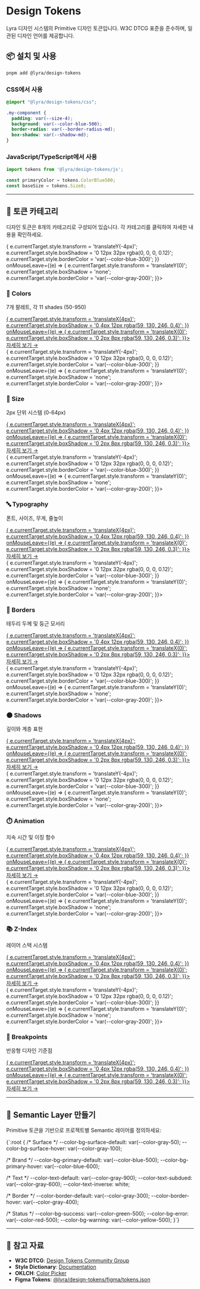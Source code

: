 
<Meta title="Design Tokens" />

# Design Tokens

Lyra 디자인 시스템의 Primitive 디자인 토큰입니다. W3C DTCG 표준을 준수하며, 일관된 디자인 언어를 제공합니다.

## 📦 설치 및 사용

```bash
pnpm add @lyra/design-tokens
```

### CSS에서 사용

```css
@import "@lyra/design-tokens/css";

.my-component {
  padding: var(--size-4);
  background: var(--color-blue-500);
  border-radius: var(--border-radius-md);
  box-shadow: var(--shadow-md);
}
```

### JavaScript/TypeScript에서 사용

```typescript
import tokens from '@lyra/design-tokens/js';

const primaryColor = tokens.ColorBlue500;
const baseSize = tokens.Size8;
```

---

## 🎨 토큰 카테고리

디자인 토큰은 8개의 카테고리로 구성되어 있습니다. 각 카테고리를 클릭하여 자세한 내용을 확인하세요.

<div style={{ display: 'grid', gridTemplateColumns: 'repeat(auto-fit, minmax(280px, 1fr))', gap: 'var(--size-8)', marginTop: 'var(--size-8)' }}>
  <div style={{
    padding: 'var(--size-8)',
    borderRadius: 'var(--border-radius-lg)',
    border: '1px solid var(--color-gray-200)',
    background: 'linear-gradient(135deg, var(--color-gray-50), white)',
    transition: 'all 0.3s ease',
    position: 'relative',
    overflow: 'hidden'
  }}
  onMouseEnter={(e) => {
    e.currentTarget.style.transform = 'translateY(-4px)';
    e.currentTarget.style.boxShadow = '0 12px 32px rgba(0, 0, 0, 0.12)';
    e.currentTarget.style.borderColor = 'var(--color-blue-300)';
  }}
  onMouseLeave={(e) => {
    e.currentTarget.style.transform = 'translateY(0)';
    e.currentTarget.style.boxShadow = 'none';
    e.currentTarget.style.borderColor = 'var(--color-gray-200)';
  }}>
    <div style={{
      width: '3rem',
      height: '3rem',
      borderRadius: 'var(--border-radius-md)',
      background: 'linear-gradient(135deg, #ef4444, #f59e0b)',
      marginBottom: 'var(--size-4)',
      boxShadow: '0 4px 12px rgba(239, 68, 68, 0.3)'
    }} />
    <h3 style={{
      marginTop: 0,
      fontSize: 'var(--font-size-lg)',
      fontWeight: 'var(--font-weight-bold)',
      background: 'linear-gradient(135deg, var(--color-gray-900), var(--color-gray-700))',
      WebkitBackgroundClip: 'text',
      WebkitTextFillColor: 'transparent',
      backgroundClip: 'text'
    }}>
      🎨 Colors
    </h3>
    <p style={{
      color: 'var(--color-gray-600)',
      fontSize: 'var(--font-size-sm)',
      marginBottom: 'var(--size-6)',
      lineHeight: '1.6'
    }}>
      7개 팔레트, 각 11 shades (50-950)
    </p>
    <a href="/?path=/docs/design-system-design-tokens-colors--docs" style={{
      display: 'inline-flex',
      alignItems: 'center',
      gap: 'var(--size-2)',
      padding: 'var(--size-3) var(--size-5)',
      background: 'linear-gradient(135deg, var(--color-blue-500), var(--color-blue-600))',
      color: 'white',
      borderRadius: 'var(--border-radius-md)',
      textDecoration: 'none',
      fontSize: 'var(--font-size-sm)',
      fontWeight: 'var(--font-weight-semibold)',
      boxShadow: '0 2px 8px rgba(59, 130, 246, 0.3)',
      transition: 'all 0.2s ease'
    }}
    onMouseEnter={(e) => {
      e.currentTarget.style.transform = 'translateX(4px)';
      e.currentTarget.style.boxShadow = '0 4px 12px rgba(59, 130, 246, 0.4)';
    }}
    onMouseLeave={(e) => {
      e.currentTarget.style.transform = 'translateX(0)';
      e.currentTarget.style.boxShadow = '0 2px 8px rgba(59, 130, 246, 0.3)';
    }}>
      자세히 보기 →
    </a>
  </div>

  <div style={{
    padding: 'var(--size-8)',
    borderRadius: 'var(--border-radius-lg)',
    border: '1px solid var(--color-gray-200)',
    background: 'linear-gradient(135deg, var(--color-gray-50), white)',
    transition: 'all 0.3s ease',
    position: 'relative',
    overflow: 'hidden'
  }}
  onMouseEnter={(e) => {
    e.currentTarget.style.transform = 'translateY(-4px)';
    e.currentTarget.style.boxShadow = '0 12px 32px rgba(0, 0, 0, 0.12)';
    e.currentTarget.style.borderColor = 'var(--color-blue-300)';
  }}
  onMouseLeave={(e) => {
    e.currentTarget.style.transform = 'translateY(0)';
    e.currentTarget.style.boxShadow = 'none';
    e.currentTarget.style.borderColor = 'var(--color-gray-200)';
  }}>
    <div style={{
      width: '3rem',
      height: '3rem',
      borderRadius: 'var(--border-radius-md)',
      background: 'linear-gradient(135deg, #3b82f6, #2563eb)',
      marginBottom: 'var(--size-4)',
      boxShadow: '0 4px 12px rgba(59, 130, 246, 0.3)'
    }} />
    <h3 style={{
      marginTop: 0,
      fontSize: 'var(--font-size-lg)',
      fontWeight: 'var(--font-weight-bold)',
      background: 'linear-gradient(135deg, var(--color-gray-900), var(--color-gray-700))',
      WebkitBackgroundClip: 'text',
      WebkitTextFillColor: 'transparent',
      backgroundClip: 'text'
    }}>
      📏 Size
    </h3>
    <p style={{
      color: 'var(--color-gray-600)',
      fontSize: 'var(--font-size-sm)',
      marginBottom: 'var(--size-6)',
      lineHeight: '1.6'
    }}>
      2px 단위 시스템 (0-64px)
    </p>
    <a href="/?path=/docs/design-system-design-tokens-size--docs" style={{
      display: 'inline-flex',
      alignItems: 'center',
      gap: 'var(--size-2)',
      padding: 'var(--size-3) var(--size-5)',
      background: 'linear-gradient(135deg, var(--color-blue-500), var(--color-blue-600))',
      color: 'white',
      borderRadius: 'var(--border-radius-md)',
      textDecoration: 'none',
      fontSize: 'var(--font-size-sm)',
      fontWeight: 'var(--font-weight-semibold)',
      boxShadow: '0 2px 8px rgba(59, 130, 246, 0.3)',
      transition: 'all 0.2s ease'
    }}
    onMouseEnter={(e) => {
      e.currentTarget.style.transform = 'translateX(4px)';
      e.currentTarget.style.boxShadow = '0 4px 12px rgba(59, 130, 246, 0.4)';
    }}
    onMouseLeave={(e) => {
      e.currentTarget.style.transform = 'translateX(0)';
      e.currentTarget.style.boxShadow = '0 2px 8px rgba(59, 130, 246, 0.3)';
    }}>
      자세히 보기 →
    </a>
  </div>

  <div style={{
    padding: 'var(--size-8)',
    borderRadius: 'var(--border-radius-lg)',
    border: '1px solid var(--color-gray-200)',
    background: 'linear-gradient(135deg, var(--color-gray-50), white)',
    transition: 'all 0.3s ease',
    position: 'relative',
    overflow: 'hidden'
  }}
  onMouseEnter={(e) => {
    e.currentTarget.style.transform = 'translateY(-4px)';
    e.currentTarget.style.boxShadow = '0 12px 32px rgba(0, 0, 0, 0.12)';
    e.currentTarget.style.borderColor = 'var(--color-blue-300)';
  }}
  onMouseLeave={(e) => {
    e.currentTarget.style.transform = 'translateY(0)';
    e.currentTarget.style.boxShadow = 'none';
    e.currentTarget.style.borderColor = 'var(--color-gray-200)';
  }}>
    <div style={{
      width: '3rem',
      height: '3rem',
      borderRadius: 'var(--border-radius-md)',
      background: 'linear-gradient(135deg, #a855f7, #7c3aed)',
      marginBottom: 'var(--size-4)',
      boxShadow: '0 4px 12px rgba(168, 85, 247, 0.3)'
    }} />
    <h3 style={{
      marginTop: 0,
      fontSize: 'var(--font-size-lg)',
      fontWeight: 'var(--font-weight-bold)',
      background: 'linear-gradient(135deg, var(--color-gray-900), var(--color-gray-700))',
      WebkitBackgroundClip: 'text',
      WebkitTextFillColor: 'transparent',
      backgroundClip: 'text'
    }}>
      🔤 Typography
    </h3>
    <p style={{
      color: 'var(--color-gray-600)',
      fontSize: 'var(--font-size-sm)',
      marginBottom: 'var(--size-6)',
      lineHeight: '1.6'
    }}>
      폰트, 사이즈, 무게, 줄높이
    </p>
    <a href="/?path=/docs/design-system-design-tokens-typography--docs" style={{
      display: 'inline-flex',
      alignItems: 'center',
      gap: 'var(--size-2)',
      padding: 'var(--size-3) var(--size-5)',
      background: 'linear-gradient(135deg, var(--color-blue-500), var(--color-blue-600))',
      color: 'white',
      borderRadius: 'var(--border-radius-md)',
      textDecoration: 'none',
      fontSize: 'var(--font-size-sm)',
      fontWeight: 'var(--font-weight-semibold)',
      boxShadow: '0 2px 8px rgba(59, 130, 246, 0.3)',
      transition: 'all 0.2s ease'
    }}
    onMouseEnter={(e) => {
      e.currentTarget.style.transform = 'translateX(4px)';
      e.currentTarget.style.boxShadow = '0 4px 12px rgba(59, 130, 246, 0.4)';
    }}
    onMouseLeave={(e) => {
      e.currentTarget.style.transform = 'translateX(0)';
      e.currentTarget.style.boxShadow = '0 2px 8px rgba(59, 130, 246, 0.3)';
    }}>
      자세히 보기 →
    </a>
  </div>

  <div style={{
    padding: 'var(--size-8)',
    borderRadius: 'var(--border-radius-lg)',
    border: '1px solid var(--color-gray-200)',
    background: 'linear-gradient(135deg, var(--color-gray-50), white)',
    transition: 'all 0.3s ease',
    position: 'relative',
    overflow: 'hidden'
  }}
  onMouseEnter={(e) => {
    e.currentTarget.style.transform = 'translateY(-4px)';
    e.currentTarget.style.boxShadow = '0 12px 32px rgba(0, 0, 0, 0.12)';
    e.currentTarget.style.borderColor = 'var(--color-blue-300)';
  }}
  onMouseLeave={(e) => {
    e.currentTarget.style.transform = 'translateY(0)';
    e.currentTarget.style.boxShadow = 'none';
    e.currentTarget.style.borderColor = 'var(--color-gray-200)';
  }}>
    <div style={{
      width: '3rem',
      height: '3rem',
      borderRadius: 'var(--border-radius-md)',
      background: 'linear-gradient(135deg, #06b6d4, #0891b2)',
      marginBottom: 'var(--size-4)',
      boxShadow: '0 4px 12px rgba(6, 182, 212, 0.3)'
    }} />
    <h3 style={{
      marginTop: 0,
      fontSize: 'var(--font-size-lg)',
      fontWeight: 'var(--font-weight-bold)',
      background: 'linear-gradient(135deg, var(--color-gray-900), var(--color-gray-700))',
      WebkitBackgroundClip: 'text',
      WebkitTextFillColor: 'transparent',
      backgroundClip: 'text'
    }}>
      🔲 Borders
    </h3>
    <p style={{
      color: 'var(--color-gray-600)',
      fontSize: 'var(--font-size-sm)',
      marginBottom: 'var(--size-6)',
      lineHeight: '1.6'
    }}>
      테두리 두께 및 둥근 모서리
    </p>
    <a href="/?path=/docs/design-system-design-tokens-borders--docs" style={{
      display: 'inline-flex',
      alignItems: 'center',
      gap: 'var(--size-2)',
      padding: 'var(--size-3) var(--size-5)',
      background: 'linear-gradient(135deg, var(--color-blue-500), var(--color-blue-600))',
      color: 'white',
      borderRadius: 'var(--border-radius-md)',
      textDecoration: 'none',
      fontSize: 'var(--font-size-sm)',
      fontWeight: 'var(--font-weight-semibold)',
      boxShadow: '0 2px 8px rgba(59, 130, 246, 0.3)',
      transition: 'all 0.2s ease'
    }}
    onMouseEnter={(e) => {
      e.currentTarget.style.transform = 'translateX(4px)';
      e.currentTarget.style.boxShadow = '0 4px 12px rgba(59, 130, 246, 0.4)';
    }}
    onMouseLeave={(e) => {
      e.currentTarget.style.transform = 'translateX(0)';
      e.currentTarget.style.boxShadow = '0 2px 8px rgba(59, 130, 246, 0.3)';
    }}>
      자세히 보기 →
    </a>
  </div>

  <div style={{
    padding: 'var(--size-8)',
    borderRadius: 'var(--border-radius-lg)',
    border: '1px solid var(--color-gray-200)',
    background: 'linear-gradient(135deg, var(--color-gray-50), white)',
    transition: 'all 0.3s ease',
    position: 'relative',
    overflow: 'hidden'
  }}
  onMouseEnter={(e) => {
    e.currentTarget.style.transform = 'translateY(-4px)';
    e.currentTarget.style.boxShadow = '0 12px 32px rgba(0, 0, 0, 0.12)';
    e.currentTarget.style.borderColor = 'var(--color-blue-300)';
  }}
  onMouseLeave={(e) => {
    e.currentTarget.style.transform = 'translateY(0)';
    e.currentTarget.style.boxShadow = 'none';
    e.currentTarget.style.borderColor = 'var(--color-gray-200)';
  }}>
    <div style={{
      width: '3rem',
      height: '3rem',
      borderRadius: 'var(--border-radius-md)',
      background: 'linear-gradient(135deg, #6b7280, #4b5563)',
      marginBottom: 'var(--size-4)',
      boxShadow: '0 4px 12px rgba(107, 114, 128, 0.3)'
    }} />
    <h3 style={{
      marginTop: 0,
      fontSize: 'var(--font-size-lg)',
      fontWeight: 'var(--font-weight-bold)',
      background: 'linear-gradient(135deg, var(--color-gray-900), var(--color-gray-700))',
      WebkitBackgroundClip: 'text',
      WebkitTextFillColor: 'transparent',
      backgroundClip: 'text'
    }}>
      🌑 Shadows
    </h3>
    <p style={{
      color: 'var(--color-gray-600)',
      fontSize: 'var(--font-size-sm)',
      marginBottom: 'var(--size-6)',
      lineHeight: '1.6'
    }}>
      깊이와 계층 표현
    </p>
    <a href="/?path=/docs/design-system-design-tokens-shadows--docs" style={{
      display: 'inline-flex',
      alignItems: 'center',
      gap: 'var(--size-2)',
      padding: 'var(--size-3) var(--size-5)',
      background: 'linear-gradient(135deg, var(--color-blue-500), var(--color-blue-600))',
      color: 'white',
      borderRadius: 'var(--border-radius-md)',
      textDecoration: 'none',
      fontSize: 'var(--font-size-sm)',
      fontWeight: 'var(--font-weight-semibold)',
      boxShadow: '0 2px 8px rgba(59, 130, 246, 0.3)',
      transition: 'all 0.2s ease'
    }}
    onMouseEnter={(e) => {
      e.currentTarget.style.transform = 'translateX(4px)';
      e.currentTarget.style.boxShadow = '0 4px 12px rgba(59, 130, 246, 0.4)';
    }}
    onMouseLeave={(e) => {
      e.currentTarget.style.transform = 'translateX(0)';
      e.currentTarget.style.boxShadow = '0 2px 8px rgba(59, 130, 246, 0.3)';
    }}>
      자세히 보기 →
    </a>
  </div>

  <div style={{
    padding: 'var(--size-8)',
    borderRadius: 'var(--border-radius-lg)',
    border: '1px solid var(--color-gray-200)',
    background: 'linear-gradient(135deg, var(--color-gray-50), white)',
    transition: 'all 0.3s ease',
    position: 'relative',
    overflow: 'hidden'
  }}
  onMouseEnter={(e) => {
    e.currentTarget.style.transform = 'translateY(-4px)';
    e.currentTarget.style.boxShadow = '0 12px 32px rgba(0, 0, 0, 0.12)';
    e.currentTarget.style.borderColor = 'var(--color-blue-300)';
  }}
  onMouseLeave={(e) => {
    e.currentTarget.style.transform = 'translateY(0)';
    e.currentTarget.style.boxShadow = 'none';
    e.currentTarget.style.borderColor = 'var(--color-gray-200)';
  }}>
    <div style={{
      width: '3rem',
      height: '3rem',
      borderRadius: 'var(--border-radius-md)',
      background: 'linear-gradient(135deg, #ec4899, #a855f7)',
      marginBottom: 'var(--size-4)',
      boxShadow: '0 4px 12px rgba(236, 72, 153, 0.3)'
    }} />
    <h3 style={{
      marginTop: 0,
      fontSize: 'var(--font-size-lg)',
      fontWeight: 'var(--font-weight-bold)',
      background: 'linear-gradient(135deg, var(--color-gray-900), var(--color-gray-700))',
      WebkitBackgroundClip: 'text',
      WebkitTextFillColor: 'transparent',
      backgroundClip: 'text'
    }}>
      ⏱️ Animation
    </h3>
    <p style={{
      color: 'var(--color-gray-600)',
      fontSize: 'var(--font-size-sm)',
      marginBottom: 'var(--size-6)',
      lineHeight: '1.6'
    }}>
      지속 시간 및 이징 함수
    </p>
    <a href="/?path=/docs/design-system-design-tokens-animation--docs" style={{
      display: 'inline-flex',
      alignItems: 'center',
      gap: 'var(--size-2)',
      padding: 'var(--size-3) var(--size-5)',
      background: 'linear-gradient(135deg, var(--color-blue-500), var(--color-blue-600))',
      color: 'white',
      borderRadius: 'var(--border-radius-md)',
      textDecoration: 'none',
      fontSize: 'var(--font-size-sm)',
      fontWeight: 'var(--font-weight-semibold)',
      boxShadow: '0 2px 8px rgba(59, 130, 246, 0.3)',
      transition: 'all 0.2s ease'
    }}
    onMouseEnter={(e) => {
      e.currentTarget.style.transform = 'translateX(4px)';
      e.currentTarget.style.boxShadow = '0 4px 12px rgba(59, 130, 246, 0.4)';
    }}
    onMouseLeave={(e) => {
      e.currentTarget.style.transform = 'translateX(0)';
      e.currentTarget.style.boxShadow = '0 2px 8px rgba(59, 130, 246, 0.3)';
    }}>
      자세히 보기 →
    </a>
  </div>

  <div style={{
    padding: 'var(--size-8)',
    borderRadius: 'var(--border-radius-lg)',
    border: '1px solid var(--color-gray-200)',
    background: 'linear-gradient(135deg, var(--color-gray-50), white)',
    transition: 'all 0.3s ease',
    position: 'relative',
    overflow: 'hidden'
  }}
  onMouseEnter={(e) => {
    e.currentTarget.style.transform = 'translateY(-4px)';
    e.currentTarget.style.boxShadow = '0 12px 32px rgba(0, 0, 0, 0.12)';
    e.currentTarget.style.borderColor = 'var(--color-blue-300)';
  }}
  onMouseLeave={(e) => {
    e.currentTarget.style.transform = 'translateY(0)';
    e.currentTarget.style.boxShadow = 'none';
    e.currentTarget.style.borderColor = 'var(--color-gray-200)';
  }}>
    <div style={{
      width: '3rem',
      height: '3rem',
      borderRadius: 'var(--border-radius-md)',
      background: 'linear-gradient(135deg, #4f46e5, #3730a3)',
      marginBottom: 'var(--size-4)',
      boxShadow: '0 4px 12px rgba(79, 70, 229, 0.3)'
    }} />
    <h3 style={{
      marginTop: 0,
      fontSize: 'var(--font-size-lg)',
      fontWeight: 'var(--font-weight-bold)',
      background: 'linear-gradient(135deg, var(--color-gray-900), var(--color-gray-700))',
      WebkitBackgroundClip: 'text',
      WebkitTextFillColor: 'transparent',
      backgroundClip: 'text'
    }}>
      📚 Z-Index
    </h3>
    <p style={{
      color: 'var(--color-gray-600)',
      fontSize: 'var(--font-size-sm)',
      marginBottom: 'var(--size-6)',
      lineHeight: '1.6'
    }}>
      레이어 스택 시스템
    </p>
    <a href="/?path=/docs/design-system-design-tokens-z-index--docs" style={{
      display: 'inline-flex',
      alignItems: 'center',
      gap: 'var(--size-2)',
      padding: 'var(--size-3) var(--size-5)',
      background: 'linear-gradient(135deg, var(--color-blue-500), var(--color-blue-600))',
      color: 'white',
      borderRadius: 'var(--border-radius-md)',
      textDecoration: 'none',
      fontSize: 'var(--font-size-sm)',
      fontWeight: 'var(--font-weight-semibold)',
      boxShadow: '0 2px 8px rgba(59, 130, 246, 0.3)',
      transition: 'all 0.2s ease'
    }}
    onMouseEnter={(e) => {
      e.currentTarget.style.transform = 'translateX(4px)';
      e.currentTarget.style.boxShadow = '0 4px 12px rgba(59, 130, 246, 0.4)';
    }}
    onMouseLeave={(e) => {
      e.currentTarget.style.transform = 'translateX(0)';
      e.currentTarget.style.boxShadow = '0 2px 8px rgba(59, 130, 246, 0.3)';
    }}>
      자세히 보기 →
    </a>
  </div>

  <div style={{
    padding: 'var(--size-8)',
    borderRadius: 'var(--border-radius-lg)',
    border: '1px solid var(--color-gray-200)',
    background: 'linear-gradient(135deg, var(--color-gray-50), white)',
    transition: 'all 0.3s ease',
    position: 'relative',
    overflow: 'hidden'
  }}
  onMouseEnter={(e) => {
    e.currentTarget.style.transform = 'translateY(-4px)';
    e.currentTarget.style.boxShadow = '0 12px 32px rgba(0, 0, 0, 0.12)';
    e.currentTarget.style.borderColor = 'var(--color-blue-300)';
  }}
  onMouseLeave={(e) => {
    e.currentTarget.style.transform = 'translateY(0)';
    e.currentTarget.style.boxShadow = 'none';
    e.currentTarget.style.borderColor = 'var(--color-gray-200)';
  }}>
    <div style={{
      width: '3rem',
      height: '3rem',
      borderRadius: 'var(--border-radius-md)',
      background: 'linear-gradient(135deg, #10b981, #059669)',
      marginBottom: 'var(--size-4)',
      boxShadow: '0 4px 12px rgba(16, 185, 129, 0.3)'
    }} />
    <h3 style={{
      marginTop: 0,
      fontSize: 'var(--font-size-lg)',
      fontWeight: 'var(--font-weight-bold)',
      background: 'linear-gradient(135deg, var(--color-gray-900), var(--color-gray-700))',
      WebkitBackgroundClip: 'text',
      WebkitTextFillColor: 'transparent',
      backgroundClip: 'text'
    }}>
      📱 Breakpoints
    </h3>
    <p style={{
      color: 'var(--color-gray-600)',
      fontSize: 'var(--font-size-sm)',
      marginBottom: 'var(--size-6)',
      lineHeight: '1.6'
    }}>
      반응형 디자인 기준점
    </p>
    <a href="/?path=/docs/design-system-design-tokens-breakpoints--docs" style={{
      display: 'inline-flex',
      alignItems: 'center',
      gap: 'var(--size-2)',
      padding: 'var(--size-3) var(--size-5)',
      background: 'linear-gradient(135deg, var(--color-blue-500), var(--color-blue-600))',
      color: 'white',
      borderRadius: 'var(--border-radius-md)',
      textDecoration: 'none',
      fontSize: 'var(--font-size-sm)',
      fontWeight: 'var(--font-weight-semibold)',
      boxShadow: '0 2px 8px rgba(59, 130, 246, 0.3)',
      transition: 'all 0.2s ease'
    }}
    onMouseEnter={(e) => {
      e.currentTarget.style.transform = 'translateX(4px)';
      e.currentTarget.style.boxShadow = '0 4px 12px rgba(59, 130, 246, 0.4)';
    }}
    onMouseLeave={(e) => {
      e.currentTarget.style.transform = 'translateX(0)';
      e.currentTarget.style.boxShadow = '0 2px 8px rgba(59, 130, 246, 0.3)';
    }}>
      자세히 보기 →
    </a>
  </div>
</div>

---

## 🎨 Semantic Layer 만들기

Primitive 토큰을 기반으로 프로젝트별 Semantic 레이어를 정의하세요:

<div className="code-block">{`:root {
  /* Surface */
  --color-bg-surface-default: var(--color-gray-50);
  --color-bg-surface-hover: var(--color-gray-100);

  /* Brand */
  --color-bg-primary-default: var(--color-blue-500);
  --color-bg-primary-hover: var(--color-blue-600);

  /* Text */
  --color-text-default: var(--color-gray-900);
  --color-text-subdued: var(--color-gray-600);
  --color-text-inverse: white;

  /* Border */
  --color-border-default: var(--color-gray-300);
  --color-border-hover: var(--color-gray-400);

  /* Status */
  --color-bg-success: var(--color-green-500);
  --color-bg-error: var(--color-red-500);
  --color-bg-warning: var(--color-yellow-500);
}`}</div>

---

## 📖 참고 자료

- **W3C DTCG**: [Design Tokens Community Group](https://github.com/design-tokens/community-group)
- **Style Dictionary**: [Documentation](https://amzn.github.io/style-dictionary/)
- **OKLCH**: [Color Picker](https://oklch.com/)
- **Figma Tokens**: [@lyra/design-tokens/figma/tokens.json](../../design-tokens/figma/tokens.json)
